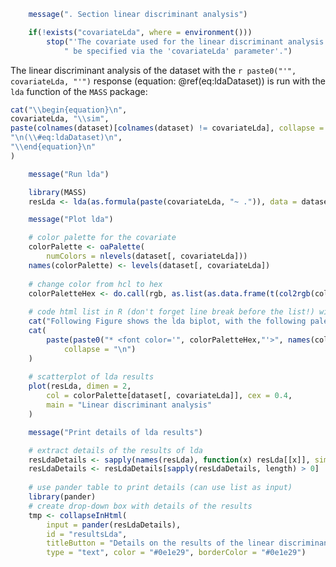 
```r

    message(". Section linear discriminant analysis")

	if(!exists("covariateLda", where = environment()))	
		stop("'The covariate used for the linear discriminant analysis should",
			" be specified via the 'covariateLda' parameter'.")

```

The linear discriminant analysis of the dataset with the
`r paste0("'", covariateLda, "'")` response (equation: \@ref(eq:ldaDataset)) is
run with the `lda` function of the `MASS` package:

```r
cat("\\begin{equation}\n",
covariateLda, "\\sim", 
paste(colnames(dataset)[colnames(dataset) != covariateLda], collapse = " + "),
"\n(\\#eq:ldaDataset)\n",
"\\end{equation}\n" 
)
```

```r

	message("Run lda")

	library(MASS)
	resLda <- lda(as.formula(paste(covariateLda, "~ .")), data = dataset)

```

```r

	message("Plot lda")

	# color palette for the covariate
	colorPalette <- oaPalette(
		numColors = nlevels(dataset[, covariateLda]))
	names(colorPalette) <- levels(dataset[, covariateLda])
	
	# change color from hcl to hex
	colorPaletteHex <- do.call(rgb, as.list(as.data.frame(t(col2rgb(colorPalette)/255))))
	
	# code html list in R (don't forget line break before the list!) with colors
	cat("Following Figure shows the lda biplot, with the following palette:\n\n")
	cat(
		paste(paste0("* <font color='", colorPaletteHex,"'>", names(colorPalette), "</font>"),
			collapse = "\n")
	)
		
	# scatterplot of lda results
	plot(resLda, dimen = 2,
		col = colorPalette[dataset[, covariateLda]], cex = 0.4,
		main = "Linear discriminant analysis"
	)

```

```r

	message("Print details of lda results")

	# extract details of the results of lda
	resLdaDetails <- sapply(names(resLda), function(x) resLda[[x]], simplify = FALSE)
	resLdaDetails <- resLdaDetails[sapply(resLdaDetails, length) > 0]
	
	# use pander table to print details (can use list as input)
	library(pander)
	# create drop-down box with details of the results
	tmp <- collapseInHtml(
		input = pander(resLdaDetails), 
		id = "resultsLda", 
		titleButton = "Details on the results of the linear discriminant analysis", 
		type = "text", color = "#0e1e29", borderColor = "#0e1e29")


```